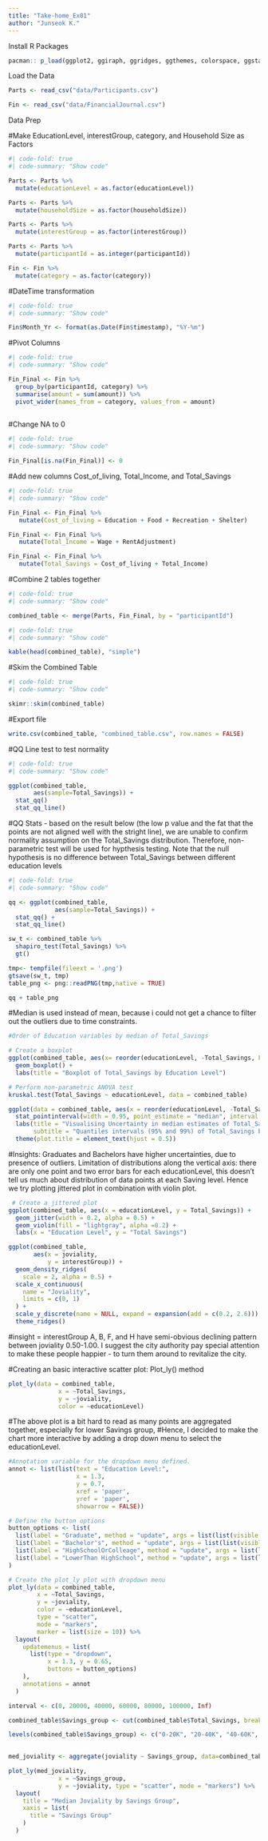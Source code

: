```yaml
---
title: "Take-home_Ex01"
author: "Junseok K."
---
```


Install R Packages

```r
pacman:: p_load(ggplot2, ggiraph, ggridges, ggthemes, colorspace, ggstatsplot, rstatix, gt, patchwork, tidyverse, patchwork, ggdist, png, gganimate, dplyr, skimr, knitr, rstatix, gt, plotly, DT, scales)
```

Load the Data

```r
Parts <- read_csv("data/Participants.csv")
```

```r
Fin <- read_csv("data/FinancialJournal.csv")
```

Data Prep

#Make EducationLevel, interestGroup, category, and Household Size as Factors

```r
#| code-fold: true
#| code-summary: "Show code"

Parts <- Parts %>%
  mutate(educationLevel = as.factor(educationLevel))

Parts <- Parts %>%
  mutate(householdSize = as.factor(householdSize))

Parts <- Parts %>%
  mutate(interestGroup = as.factor(interestGroup))

Parts <- Parts %>%
  mutate(participantId = as.integer(participantId))

Fin <- Fin %>%
  mutate(category = as.factor(category))
```

#DateTime transformation

```r
#| code-fold: true
#| code-summary: "Show code"

Fin$Month_Yr <- format(as.Date(Fin$timestamp), "%Y-%m")
```

#Pivot Columns

```r
#| code-fold: true
#| code-summary: "Show code"

Fin_Final <- Fin %>%
  group_by(participantId, category) %>%
  summarise(amount = sum(amount)) %>%
  pivot_wider(names_from = category, values_from = amount)
  
```

#Change NA to 0

```r
#| code-fold: true
#| code-summary: "Show code"

Fin_Final[is.na(Fin_Final)] <- 0
```

#Add new columns Cost_of_living, Total_Income, and Total_Savings

```r
#| code-fold: true
#| code-summary: "Show code"

Fin_Final <- Fin_Final %>%
   mutate(Cost_of_living = Education + Food + Recreation + Shelter)

Fin_Final <- Fin_Final %>%
   mutate(Total_Income = Wage + RentAdjustment)

Fin_Final <- Fin_Final %>%
   mutate(Total_Savings = Cost_of_living + Total_Income)

```

#Combine 2 tables together

```r
#| code-fold: true
#| code-summary: "Show code"

combined_table <- merge(Parts, Fin_Final, by = "participantId")
```

```r
#| code-fold: true
#| code-summary: "Show code"

kable(head(combined_table), "simple")
```

#Skim the Combined Table

```r
#| code-fold: true
#| code-summary: "Show code"

skimr::skim(combined_table)
```

#Export file

```r
write.csv(combined_table, "combined_table.csv", row.names = FALSE)
```

#QQ Line test to test normality

```r
#| code-fold: true
#| code-summary: "Show code"

ggplot(combined_table,
       aes(sample=Total_Savings)) +
  stat_qq()
  stat_qq_line()
```

#QQ Stats - based on the result below (the low p value and the fat that the points are not aligned well with the stright line), we are unable to confirm normality assumption on the Total_Savings distribution. Therefore, non-parametric test will be used for hypthesis testing. Note that the null hypothesis is no difference between Total_Savings between different education levels

```r
#| code-fold: true
#| code-summary: "Show code"

qq <- ggplot(combined_table,
             aes(sample=Total_Savings)) +
  stat_qq() +
  stat_qq_line()

sw_t <- combined_table %>%
  shapiro_test(Total_Savings) %>%
  gt()

tmp<- tempfile(fileext = '.png')
gtsave(sw_t, tmp)
table_png <- png::readPNG(tmp,native = TRUE)

qq + table_png
```

#Median is used instead of mean, because i could not get a chance to filter out the outliers due to time constraints.

```r

#Order of Education variables by median of Total_Savings

# Create a boxplot
ggplot(combined_table, aes(x= reorder(educationLevel, -Total_Savings, FUN = median), y=Total_Savings)) +
  geom_boxplot() +
  labs(title = "Boxplot of Total_Savings by Education Level")

# Perform non-parametric ANOVA test
kruskal.test(Total_Savings ~ educationLevel, data = combined_table)

```

```r

ggplot(data = combined_table, aes(x = reorder(educationLevel, -Total_Savings, FUN = median), y = Total_Savings)) +
  stat_pointinterval(width = 0.95, point_estimate = "median", interval = "qi", point_color = "red")+
  labs(title = "Visualising Uncertainty in median estimates of Total_Savings by Education Level", 
       subtitle = "Quantiles intervals (95% and 99%) of Total_Savings by Education level")
  theme(plot.title = element_text(hjust = 0.5))
```

#Insights: Graduates and Bachelors have higher uncertainties, due to presence of outliers.
Limitation of distributions along the vertical axis: there are only one point and two error bars for each educationLevel, this doesn't tell us much about distribution of data points at each Saving level. Hence we try plotting jittered plot in combination with violin plot.


```r
 # Create a jittered plot
ggplot(combined_table, aes(x = educationLevel, y = Total_Savings)) +
  geom_jitter(width = 0.2, alpha = 0.5) +
  geom_violin(fill = "lightgray", alpha =0.2) +
  labs(x = "Education Level", y = "Total Savings")
```


```r
ggplot(combined_table, 
       aes(x = joviality, 
           y = interestGroup)) +
  geom_density_ridges(
    scale = 2, alpha = 0.5) +
  scale_x_continuous(
    name = "Joviality",
    limits = c(0, 1)
  ) +
  scale_y_discrete(name = NULL, expand = expansion(add = c(0.2, 2.6))) +
  theme_ridges()
```
#insight = interestGroup A, B, F, and H have semi-obvious declining pattern between joviality 0.50-1.00.
I suggest the city authority pay special attention to make these people happier - to turn them around to revitalize the city.

#Creating an basic interactive scatter plot: Plot_ly() method

```r
plot_ly(data = combined_table,
              x = ~Total_Savings,
              y = ~joviality,
              color = ~educationLevel)
```


#The above plot is a bit hard to read as many points are aggregated together, especially for lower Savings group, 
#Hence, I decided to make the chart more interactive by adding a drop down menu to select the educationLevel. 

```r

#Annotation variable for the dropdown menu defined.
annot <- list(list(text = "Education Level:",
                   x = 1.3,
                   y = 0.7,
                   xref = 'paper',
                   yref = 'paper',
                   showarrow = FALSE))

# Define the button options
button_options <- list(
  list(label = "Graduate", method = "update", args = list(list(visible = c(FALSE, TRUE, FALSE, FALSE)))),
  list(label = "Bachelor's", method = "update", args = list(list(visible = c(TRUE, FALSE, FALSE, FALSE)))),
  list(label = "HighSchoolOrColleage", method = "update", args = list(list(visible = c(FALSE, FALSE, TRUE, FALSE)))),
  list(label = "LowerThan HighSchool", method = "update", args = list(list(visible = c(FALSE, FALSE, FALSE, TRUE))))
)

# Create the plot_ly plot with dropdown menu
plot_ly(data = combined_table,
        x = ~Total_Savings,
        y = ~joviality,
        color = ~educationLevel,
        type = "scatter",
        mode = "markers",
        marker = list(size = 10)) %>%
  layout(
    updatemenus = list(
      list(type = "dropdown",
           x = 1.3, y = 0.65,
           buttons = button_options)
    ),
    annotations = annot
  )
```


```r

interval <- c(0, 20000, 40000, 60000, 80000, 100000, Inf)

combined_table$Savings_group <- cut(combined_table$Total_Savings, breaks = interval, right = FALSE)

levels(combined_table$Savings_group) <- c("0-20K", "20-40K", "40-60K", "60-80K", "80-100K", "100K+" )

                                      
med_joviality <- aggregate(joviality ~ Savings_group, data=combined_table, FUN = median) 

plot_ly(med_joviality, 
              x = ~Savings_group,
              y = ~joviality, type = "scatter", mode = "markers") %>%
  layout(
    title = "Median Joviality by Savings Group",
    xaxis = list(
      title = "Savings Group"
    )
  )

```


